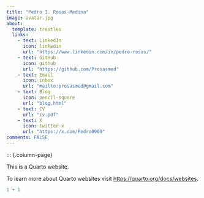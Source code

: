 ```yaml
---
title: "Pedro I. Rosas-Medina"
image: avatar.jpg
about:
  template: trestles
  links:
    - text: LinkedIn
      icon: linkedin
      url: "https://www.linkedin.com/in/pedro-rosas/"
    - text: GitHub
      icon: github
      url: "https://github.com/Prosasmed"
    - text: Email
      icon: inbox
      url: "mailto:prosasmed@gmail.com"
    - text: Blog
      icon: pencil-square
      url: "blog.html"
    - text: CV
      url: "cv.pdf"
    - text: X
      icon: twitter-x
      url: "https://x.com/Pedro0909"
comments: FALSE
---
```

::: {.column-page}

This is a Quarto website.

To learn more about Quarto websites visit <https://quarto.org/docs/websites>.

```r
1 + 1
```
